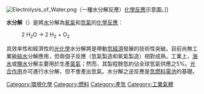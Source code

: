 {{Unreferenced|time=2020-07-14T06:26:01+00:00}}
[[File:Electrolysis_of_Water.png|thumb]]（一種水分解反應）[[化學反應|化學反應]]示意圖。]]

'''水分解'''（{{lang-en|water splitting}}）是將[[水|水]]分解為[[氧氣|氧氣]]和[[氫氣|氫氣]]的[[化學反應|化學反應]]：
:2 H<sub>2</sub>O  →  2 H<sub>2</sub>  +  O<sub>2</sub>
具效率性和經濟性的[[光化學|光化學]]水分解將是帶動[[氫經濟|氫經濟]]發展的技術性突破。目前尚無工業級[[純水|純水]]分解應用，但兩個子反應（氫氣製造和氧氣製造）相對成熟。工業上，[[海水|海水]]或[[鹽水|鹽水]]分解主要用於生產[[氯氣|氯氣]]；然而，其製程餘氫約佔全球氫氣供應之5%。[[光合作用|光合作用]]亦可進行水分解，但不會產出氫氣。水分解之逆反應是[[燃料電池|氫燃料電池]]的基礎。

{{小作品}}
[[Category:環境化學|Category:環境化學]]
[[Category:燃料|Category:燃料]]
[[Category:產氫|Category:產氫]]
[[Category:工業氣體|Category:工業氣體]]